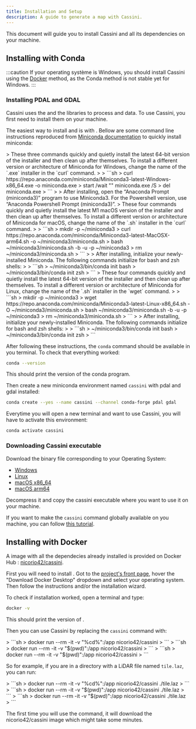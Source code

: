 ```yaml
---
title: Installation and Setup
description: A guide to generate a map with Cassini.
---
```



This document will guide you to install Cassini and all its dependencies on your machine.

## Installing with Conda

:::caution
If your operating système is Windows, you should install Cassini using the [Docker](#installing-with-docker) method, as the Conda method is not stable yet for Windows.
:::

### Installing PDAL and GDAL

Cassini uses the <GlossaryLink slug="pdal" /> and the <GlossaryLink slug="gdal" /> libraries to process <GlossaryLink slug="lidar" /> and <GlossaryLink slug="shapefile" /> data. To use Cassini, you first need to install them on your machine.

The easiest way to install <GlossaryLink slug="pdal" /> and <GlossaryLink slug="gdal" /> is with <GlossaryLink slug="miniconda" />. Bellow are some command line instructions reproduced from [Miniconda documentation](https://docs.anaconda.com/miniconda/#quick-command-line-install) to quickly install miniconda:

<Tabs syncKey="os">
  <TabItem label="Windows" icon="seti:windows">
>    These three commands quickly and quietly install the latest 64-bit version of the installer and then clean up after themselves. To install a different version or architecture of Miniconda for Windows, change the name of the `.exe` installer in the `curl` command.
>
>    ```sh
>    curl https://repo.anaconda.com/miniconda/Miniconda3-latest-Windows-x86_64.exe -o miniconda.exe
>    start /wait "" miniconda.exe /S
>    del miniconda.exe
>    ```
>
>    After installing, open the “Anaconda Prompt (miniconda3)” program to use Miniconda3. For the Powershell version, use “Anaconda Powershell Prompt (miniconda3)”.
  </TabItem>
  
  <TabItem label="macOS" icon="apple">
>    These four commands quickly and quietly install the latest M1 macOS version of the installer and then clean up after themselves. To install a different version or architecture of Miniconda for macOS, change the name of the `.sh` installer in the `curl` command.
>
>    ```sh
>    mkdir -p ~/miniconda3
>    curl https://repo.anaconda.com/miniconda/Miniconda3-latest-MacOSX-arm64.sh -o ~/miniconda3/miniconda.sh
>    bash ~/miniconda3/miniconda.sh -b -u -p ~/miniconda3
>    rm ~/miniconda3/miniconda.sh
>    ```
>
>    After installing, initialize your newly-installed Miniconda. The following commands initialize for bash and zsh shells:
>
>    ```sh
>    ~/miniconda3/bin/conda init bash
>    ~/miniconda3/bin/conda init zsh
>    ```
  </TabItem>

  <TabItem label="Linux" icon="linux">
>    These four commands quickly and quietly install the latest 64-bit version of the installer and then clean up after themselves. To install a different version or architecture of Miniconda for Linux, change the name of the `.sh` installer in the `wget` command.
> 
>    ```sh
>    mkdir -p ~/miniconda3
>    wget https://repo.anaconda.com/miniconda/Miniconda3-latest-Linux-x86_64.sh -O ~/miniconda3/miniconda.sh
>    bash ~/miniconda3/miniconda.sh -b -u -p ~/miniconda3
>    rm ~/miniconda3/miniconda.sh
>    ```
>
>    After installing, initialize your newly-installed Miniconda. The following commands initialize for bash and zsh shells:
>
>    ```sh
>    ~/miniconda3/bin/conda init bash
>    ~/miniconda3/bin/conda init zsh
>    ```
  </TabItem>
</Tabs>

After following these instructions, the `conda` command should be available in you terminal. To check that everything worked:

```sh
conda --version
```

This should print the version of the conda program.

Then create a new miniconda environment named `cassini` with pdal and gdal installed:

```sh
conda create --yes --name cassini --channel conda-forge pdal gdal
```

Everytime you will open a new terminal and want to use Cassini, you will have to activate this environment:

```sh
conda activate cassini
```

### Downloading Cassini executable

Download the binary file corresponding to your Operating System:

- <Icon
    name="seti:windows"
    class="inline-icon"
  /> [Windows](https://github.com/NicoRio42/cassini/releases/latest/download/cassini-x86_64-win.tar.gz)
- <Icon name="linux" class="inline-icon" /> [Linux](https://github.com/NicoRio42/cassini/releases/latest/download/cassini-x86_64-linux.tar.gz)
- <Icon name="apple" class="inline-icon" /> [macOS x86_64](https://github.com/NicoRio42/cassini/releases/latest/download/cassini-x86_64-macos.tar.gz)
- <Icon name="apple" class="inline-icon" /> [macOS arm64](https://github.com/NicoRio42/cassini/releases/latest/download/cassini-arm64-macos.tar.gz)

Decompress it and copy the cassini executable where you want to use it on your machine.

If you want to make the `cassini` command globally available on you machine, you can follow [this tutorial](https://zwbetz.com/how-to-add-a-binary-to-your-path-on-macos-linux-windows/).

## Installing with Docker

A <GlossaryLink slug="docker" /> image with all the dependecies already installed is provided on Docker Hub : [nicorio42/cassini](https://hub.docker.com/r/nicorio42/cassini).

First you will need to install <GlossaryLink slug="docker" />. Got to the [project's front page](https://www.docker.com/), hover the "Download Docker Desktop" dropdown and select your operating system. Then follow the instructions and/or the installation wizard.

To check if <GlossaryLink slug="docker" /> installation worked, open a terminal and type:

```sh
docker -v
```

This should print the version of <GlossaryLink slug="docker" />.

Then you can use Cassini by replacing the `cassini` command with:

<Tabs syncKey="os">
  <TabItem label="Windows" icon="seti:windows">
>    ```sh
>    docker run --rm -it -v "%cd%":/app nicorio42/cassini
>    ```
  </TabItem>
  
  <TabItem label="macOS" icon="apple">
>    ```sh
>    docker run --rm -it -v "$(pwd)":/app nicorio42/cassini
>    ```
  </TabItem>

  <TabItem label="Linux" icon="linux">
>    ```sh
>    docker run --rm -it -v "$(pwd)":/app nicorio42/cassini
>    ```
  </TabItem>
</Tabs>

So for example, if you are in a directory with a LiDAR file named `tile.laz`, you can run:

<Tabs syncKey="os">
  <TabItem label="Windows" icon="seti:windows">
>    ```sh
>    docker run --rm -it -v "%cd%":/app nicorio42/cassini ./tile.laz
>    ```
  </TabItem>
  
  <TabItem label="macOS" icon="apple">
>    ```sh
>    docker run --rm -it -v "$(pwd)":/app nicorio42/cassini ./tile.laz
>    ```
  </TabItem>

  <TabItem label="Linux" icon="linux">
>    ```sh
>    docker run --rm -it -v "$(pwd)":/app nicorio42/cassini ./tile.laz
>    ```
  </TabItem>
</Tabs>

The first time you will use the command, it will download the nicorio42/cassini <GlossaryLink slug="docker" /> image which might take some minutes.
